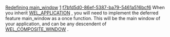 [[Property:title|Redefining main_window]]
[[Property:weight|1]]
[[Property:uuid|f7bfd5d0-86ef-5387-ba79-5461a516bcf6]]
When you inherit [[ref:/libraries/wel/reference/wel_application_chart|WEL_APPLICATION]] , you will need to implement the deferred feature main_window as a once function. This will be the main window of your application, and can be any descendent of [[ref:libraries/wel/reference/wel_composite_window_chart|WEL_COMPOSITE_WINDOW]] . 

{{note| '''Note'''. See [[Tutorial Step 2|step2]]  in the [[WEL Tutorial|tutorial]]  for a simple demonstration of how to do this. }}



